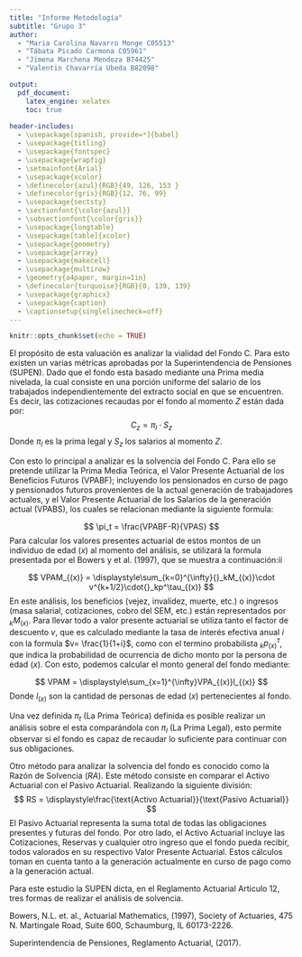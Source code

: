 ```yaml
---
title: "Informe Metodología"
subtitle: "Grupo 3"
author:
  - "Maria Carolina Navarro Monge C05513"
  - "Tábata Picado Carmona C05961"
  - "Jimena Marchena Mendoza B74425"
  - "Valentin Chavarría Ubeda B82098"

output:
  pdf_document:
    latex_engine: xelatex
    toc: true
 
header-includes:
  - \usepackage[spanish, provide=*]{babel}
  - \usepackage{titling}
  - \usepackage{fontspec}
  - \usepackage{wrapfig}
  - \setmainfont{Arial}
  - \usepackage{xcolor}
  - \definecolor{azul}{RGB}{49, 126, 153 }
  - \definecolor{gris}{RGB}{12, 76, 99}
  - \usepackage{sectsty}
  - \sectionfont{\color{azul}}
  - \subsectionfont{\color{gris}}
  - \usepackage{longtable}
  - \usepackage[table]{xcolor}
  - \usepackage{geometry}
  - \usepackage{array} 
  - \usepackage{makecell} 
  - \usepackage{multirow}
  - \geometry{a4paper, margin=1in}
  - \definecolor{turquoise}{RGB}{0, 139, 139}
  - \usepackage{graphicx} 
  - \usepackage{caption}
  - \captionsetup{singlelinecheck=off}
---
```


```r
knitr::opts_chunk$set(echo = TRUE)
```

<!-- # ```{r, echo = FALSE, warning=FALSE, message=FALSE} -->
<!-- # library(ggplot2) -->
<!-- # library(gridExtra) -->
<!-- # library(lubridate) -->
<!-- # library(tidyverse) -->
<!-- # library(readxl) -->
<!-- # ``` -->

\newpage

El propósito de esta valuación es analizar la vialidad del Fondo C. Para esto existen un varias métricas aprobadas por la Superintendencia de Pensiones (SUPEN). Dado que el fondo esta basado mediante una Prima media nivelada, la cual consiste en una porción uniforme del salario de los trabajados independientemente del extracto social en que se encuentren. Es decir, las cotizaciones recaudas por el fondo al momento $Z$ están dada por:
$$
C_z =  \pi_l\cdot S_z
$$
Donde $\pi_l$ es la prima legal y $S_z$ los salarios al momento $Z$.

Con esto lo principal a analizar es la solvencia del Fondo C. Para ello se pretende utilizar la Prima Media Teórica, el  Valor Presente Actuarial de los Beneficios Futuros (VPABF); incluyendo los pensionados en curso de pago y pensionados futuros provenientes de la actual generación de trabajadores actuales, y el Valor Presente Actuarial de los Salarios de la generación actual (VPABS), los cuales se relacionan mediante la siguiente formula:


$$
\pi_t = \frac{VPABF-R}{VPAS}
$$
Para calcular los valores presentes actuarial de estos montos de un individuo de edad $(x)$ al momento del análisis, se utilizará la formula presentada por el Bowers y et al. (1997), que se muestra a continuación:íí

$$
VPAM_{(x)} = \displaystyle\sum_{k=0}^{\infty}{}_kM_{(x)}\cdot v^{k+1/2}\cdot{}_kp^\tau_{(x)}
$$
En este análisis, los beneficios (vejez, invalidez, muerte, etc.) o ingresos (masa salarial, cotizaciones, cobro del SEM, etc.) están representados por ${}_kM_{(x)}$. Para llevar todo a valor presente actuarial se utiliza tanto el factor de descuento $v$, que es calculado mediante la tasa de interés efectiva anual $i$ con la formula $v= \frac{1}{1+i}$, como con el termino probabilista ${}_kp^\tau_{(x)}$, que indica la probabilidad de ocurrencia de dicho monto por  la persona de edad $(x)$. Con esto, podemos calcular el monto general del fondo mediante:

$$
  VPAM = \displaystyle\sum_{x=1}^{\infty}VPA_{(x)}l_{(x)}
$$
Donde $l_{(x)}$ son la cantidad de personas de edad $(x)$ pertenecientes al fondo.

Una vez definida $\pi_t$ (La Prima Teórica) definida es posible realizar un análisis sobre el esta comparándola con $\pi_l$ (La Prima Legal), esto permite observar si el fondo es capaz de recaudar lo suficiente para continuar con sus obligaciones.

Otro método para analizar la solvencia del fondo es conocido como la Razón de Solvencia ($RA$). Este método consiste en comparar el Activo Actuarial con el Pasivo Actuarial. Realizando la siguiente división:
$$
RS = \displaystyle\frac{\text{Activo Actuarial}}{\text{Pasivo Actuarial}}
$$
El Pasivo Actuarial representa la suma total de todas las obligaciones presentes y futuras del fondo. Por otro lado, el Activo Actuarial incluye las Cotizaciones, Reservas y cualquier otro ingreso que el fondo pueda recibir, todos valorados en su respectivo Valor Presente Actuarial. Estos cálculos toman en cuenta tanto a la generación actualmente en curso de pago como a la generación actual. 

Para este estudio la SUPEN dicta, en el Reglamento Actuarial Articulo 12, tres formas de realizar el análisis de solvencia.

\begin{itemize}
    \item La provisión de pensiones en curso de pago del régimen no está constituida al 100%.
    \item El régimen no alcanza el mínimo de solvencia tolerable declarado en su política de solvencia.
    \item El régimen no alcanza el objetivo de solvencia declarado en su política de solvencia durante cinco años consecutivos.
\end{itemize}


Bowers, N.L. et. al., Actuarial Mathematics, (1997), Society of Actuaries, 475 N. Martingale Road, Suite 600, Schaumburg, IL
60173-2226. 

Superintendencia de Pensiones, Reglamento Actuarial, (2017).

